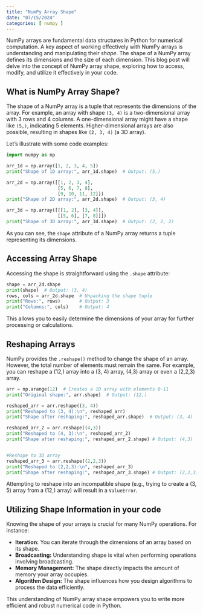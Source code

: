 ```yaml
---
title: "NumPy Array Shape"
date: "07/15/2024"
categories: [ numpy ]
---
```



NumPy arrays are fundamental data structures in Python for numerical computation.  A key aspect of working effectively with NumPy arrays is understanding and manipulating their *shape*.  The shape of a NumPy array defines its dimensions and the size of each dimension.  This blog post will delve into the concept of NumPy array shape, exploring how to access, modify, and utilize it effectively in your code.

## What is NumPy Array Shape?

The shape of a NumPy array is a tuple that represents the dimensions of the array.  For example, an array with shape `(3, 4)` is a two-dimensional array with 3 rows and 4 columns. A one-dimensional array might have a shape like `(5,)`, indicating 5 elements.  Higher-dimensional arrays are also possible, resulting in shapes like `(2, 3, 4)` (a 3D array).

Let's illustrate with some code examples:

```python
import numpy as np

arr_1d = np.array([1, 2, 3, 4, 5])
print("Shape of 1D array:", arr_1d.shape)  # Output: (5,)

arr_2d = np.array([[1, 2, 3, 4],
                   [5, 6, 7, 8],
                   [9, 10, 11, 12]])
print("Shape of 2D array:", arr_2d.shape)  # Output: (3, 4)

arr_3d = np.array([[[1, 2], [3, 4]],
                   [[5, 6], [7, 8]]])
print("Shape of 3D array:", arr_3d.shape)  # Output: (2, 2, 2)
```

As you can see, the `shape` attribute of a NumPy array returns a tuple representing its dimensions.


## Accessing Array Shape

Accessing the shape is straightforward using the `.shape` attribute:

```python
shape = arr_2d.shape
print(shape)  # Output: (3, 4)
rows, cols = arr_2d.shape  # Unpacking the shape tuple
print("Rows:", rows)       # Output: 3
print("Columns:", cols)    # Output: 4
```

This allows you to easily determine the dimensions of your array for further processing or calculations.


## Reshaping Arrays

NumPy provides the `.reshape()` method to change the shape of an array.  However, the total number of elements must remain the same. For example, you can reshape a (12,) array into a (3, 4) array, (4,3) array or even a (2,2,3) array.

```python
arr = np.arange(12)  # Creates a 1D array with elements 0-11
print("Original shape:", arr.shape)  # Output: (12,)

reshaped_arr = arr.reshape((3, 4))
print("Reshaped to (3, 4):\n", reshaped_arr)
print("Shape after reshaping:", reshaped_arr.shape)  # Output: (3, 4)

reshaped_arr_2 = arr.reshape((4,3))
print("Reshaped to (4, 3):\n", reshaped_arr_2)
print("Shape after reshaping:", reshaped_arr_2.shape) # Output: (4,3)


#Reshape to 3D array
reshaped_arr_3 = arr.reshape((2,2,3))
print("Reshaped to (2,2,3):\n", reshaped_arr_3)
print("Shape after reshaping:", reshaped_arr_3.shape) # Output: (2,2,3)

```

Attempting to reshape into an incompatible shape (e.g., trying to create a (3, 5) array from a (12,) array) will result in a `ValueError`.


##  Utilizing Shape Information in your code

Knowing the shape of your arrays is crucial for many NumPy operations. For instance:

* **Iteration:** You can iterate through the dimensions of an array based on its shape.
* **Broadcasting:** Understanding shape is vital when performing operations involving broadcasting.
* **Memory Management:**  The shape directly impacts the amount of memory your array occupies.
* **Algorithm Design:** The shape influences how you design algorithms to process the data efficiently.



This understanding of NumPy array shape empowers you to write more efficient and robust numerical code in Python.

